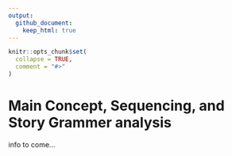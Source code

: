 ```yaml
---
output:
  github_document:
    keep_html: true
---
```


<!-- README.md is generated from README.Rmd. Please edit that file -->

```r
knitr::opts_chunk$set(
  collapse = TRUE,
  comment = "#>"
)
```

# Main Concept, Sequencing, and Story Grammer analysis

info to come...


